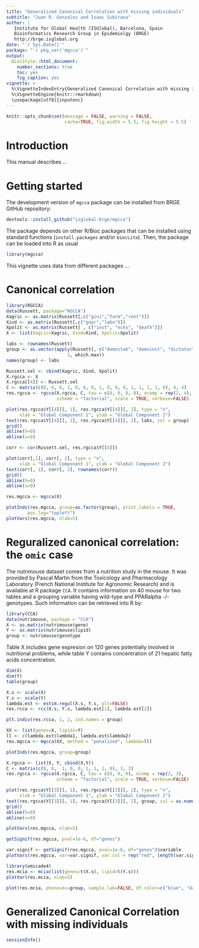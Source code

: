 ```yaml
---
title: "Generalized Canonical Correlation with missing individuals"
subtitle: "Juan R. Gonzalez and Isaac Subirana"
author: |
   Institute for Global Health (ISGlobal), Barcelona, Spain
   Bioinformatics Research Group in Epidemiolgy (BRGE)
   http://brge.isglobal.org
date: "`r Sys.Date()`"
package: "`r pkg_ver('mgcca')`"
output: 
  BiocStyle::html_document:
    number_sections: true
    toc: yes
    fig_caption: yes
vignette: >
  %\VignetteIndexEntry{Generalized Canonical Correlation with missing individuals}
  %\VignetteEngine{knitr::rmarkdown}
  \usepackage[utf8]{inputenc} 
---
```


```r
knitr::opts_chunk$set(message = FALSE, warning = FALSE,
                      cache=TRUE, fig.width = 5.5, fig.height = 5.5)
```

# Introduction

This manual describes ...

# Getting started
The development version of `mgcca` package can be installed from BRGE GitHub repository:

```r
devtools::install_github("isglobal-brge/mgcca")
```

The package depends on other R/Bioc packages that can be installed using standard functions (`install.packages` and/or `biocLite`). Then, the package can be loaded into R as usual

```r
library(mgcca)
```

This vignette uses data from different packages ...


# Canonical correlation

```r
library(RGCCA)
data(Russett, package="RGCCA")
Xagric <- as.matrix(Russett[,c("gini","farm","rent")])
Xind <- as.matrix(Russett[,c("gnpr","labo")])
Xpolit <- as.matrix(Russett[ , c("inst", "ecks", "death")])
X <- list(Xagric=Xagric, Xind=Xind, Xpolit=Xpolit)
```

```r
labs <- rownames(Russett)
group <- as.vector(apply(Russett[, c("demostab", "demoinst", "dictator")], 
                       1, which.max))
names(group) <- labs
```


```r
Russett.sel <- cbind(Xagric, Xind, Xpolit)
X.rgcca <- X
X.rgcca[[4]] <- Russett.sel
C <- matrix(c(0, 0, 0, 1, 0, 0, 0, 1, 0, 0, 0, 1, 1, 1, 1, 0), 4, 4)
res.rgcca <- rgcca(X.rgcca, C, tau = c(0, 0, 0, 0), ncomp = rep(2, 4),
                   scheme = "factorial", scale = TRUE, verbose=FALSE)
```

```r
plot(res.rgcca$Y[[4]][, 1], res.rgcca$Y[[4]][, 2], type = "n",
     xlab = "Global Component 1", ylab = "Global Component 2")
text(res.rgcca$Y[[4]][, 1], res.rgcca$Y[[4]][, 2], labs, col = group)
grid()
abline(h=0)
abline(v=0)
```

```r
corr <- cor(Russett.sel, res.rgcca$Y[[4]])
```

```r
plot(corr[,1], corr[, 2], type = "n",
     xlab = "Global Component 1", ylab = "Global Component 2")
text(corr[, 1], corr[, 2], rownames(corr))
grid()
abline(h=0)
abline(v=0)
```


```r
res.mgcca <- mgcca(X)
```

```r
plotInds(res.mgcca, group=as.factor(group), print.labels = TRUE, 
        pos.leg="topleft")
plotVars(res.mgcca, nlab=5)
```


# Reguralized canonical correlation: the `omic` case 

The nutrimouse dataset comes from a nutrition study in the mouse. It was provided by Pascal Martin from the Toxicology and Pharmacology Laboratory (French National Institute for Agronomic Research) and is available at R package `CCA`. It contains information on 40 mouse for two tables and a grouping variable having wild-type and PPARalpha -/- genotypes. Such information can be retrieved into R by:

```r
library(CCA)
data(nutrimouse, package = "CCA")
X <- as.matrix(nutrimouse$gene)
Y <- as.matrix(nutrimouse$lipid)
group <- nutrimouse$genotype
```

Table X includes gene expresion on 120 genes potentially involved in nutritional problems, while table Y contains concentration of 21 hepatic fatty acids concentration.

```r
dim(X)
dim(Y)
table(group)
```

```r
X.s <- scale(X)
Y.s <- scale(Y)
lambda.est <- estim.regul(X.s, Y.s, plt=FALSE)
res.rcca <- rcc(X.s, Y.s, lambda.est[1], lambda.est[2])
```

```r
plt.indiv(res.rcca, 1, 2, ind.names = group)
```


```r
XX <- list(genes=X, lipids=Y)
ll <- c(lambda.est$lambda1, lambda.est$lambda2)
res.mgcca <- mgcca(XX, method = "penalized", lambda=ll)
```

```r
plotInds(res.mgcca, group=group)
```


```r
X.rgcca <- list(X, Y, cbind(X,Y))
C <- matrix(c(0, 0,  1, 0, 0, 1, 1, 1, 0), 3, 3)
res.rgcca <- rgcca(X.rgcca, C, tau = c(0, 0, 0), ncomp = rep(2, 3),
                   scheme = "factorial", scale = TRUE, verbose=FALSE)
```

```r
plot(res.rgcca$Y[[3]][, 1], res.rgcca$Y[[3]][, 2], type = "n",
     xlab = "Global Component 1", ylab = "Global Component 2")
text(res.rgcca$Y[[3]][, 1], res.rgcca$Y[[3]][, 2], group, col = as.numeric(group))
grid()
abline(h=0)
abline(v=0)
```


```r
plotVars(res.mgcca, nlab=5)
```

```r
getSignif(res.mgcca, pval=1e-6, df="genes")
```

```r
var.signif <- getSignif(res.mgcca, pval=1e-6, df="genes")$variable
plotVars(res.mgcca, var=var.signif, var.col = rep("red", length(var.signif)), var.lab=TRUE, df="genes")
```


```r
library(omicade4)
res.mcia <- mcia(list(genes=t(X.s), lipid=t(Y.s)))
plotVar(res.mcia, nlab=5)
``` 

```r
plot(res.mcia, phenovec=group, sample.lab=FALSE, df.color=c("blue", "darkgreen"))
```

# Generalized Canonical Correlation with missing individuals


```r
sessionInfo()
```
